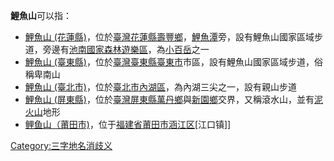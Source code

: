 '''鯉魚山'''可以指：
*[[鯉魚山_(花蓮縣)|鯉魚山 (花蓮縣)]]，位於[[臺灣|臺灣]][[花蓮縣|花蓮縣]][[壽豐鄉|壽豐鄉]]，[[鯉魚潭_(花蓮縣)|鯉魚潭]]旁，設有鯉魚山國家區域步道，旁邊有[[池南國家森林遊樂區|池南國家森林遊樂區]]，為[[小百岳|小百岳]]之一
*[[鯉魚山_(臺東縣)|鯉魚山 (臺東縣)]]，位於[[臺灣|臺灣]][[臺東縣|臺東縣]][[臺東市|臺東市]]市區，設有鯉魚山國家區域步道，俗稱卑南山
*[[鯉魚山_(臺北市)|鯉魚山 (臺北市)]]，位於[[臺北市|臺北市]][[內湖區|內湖區]]，為內湖三尖之一，設有親山步道
*[[鯉魚山_(屏東縣)|鯉魚山 (屏東縣)]]，位於[[臺灣|臺灣]][[屏東縣|屏東縣]][[萬丹鄉|萬丹鄉]]與[[新園鄉_(臺灣)|新園鄉]]交界，又稱滾水山，並有[[泥火山|泥火山]]地形
*[[鲤鱼山（莆田市)|鲤鱼山（莆田市)]]，位于[[福建省|福建省]][[莆田市|莆田市]][[涵江区|涵江区]][江口镇]]

{{disambig}}

[[Category:三字地名消歧义|Category:三字地名消歧义]]